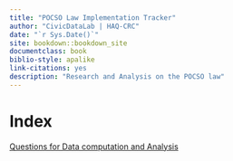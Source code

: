 ```yaml
--- 
title: "POCSO Law Implementation Tracker"
author: "CivicDataLab | HAQ-CRC"
date: "`r Sys.Date()`"
site: bookdown::bookdown_site
documentclass: book
biblio-style: apalike
link-citations: yes
description: "Research and Analysis on the POCSO law"
---
```


# Index

[Questions for Data computation and Analysis](https://drive.google.com/file/d/140lP2R8HTmOgSa3uWgj9fQgvl4u67rnf/view)